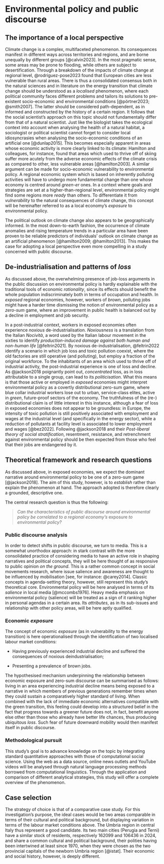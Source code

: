 # Environmental policy and public discourse

## The importance of a local perspective

Climate change is a complex, multifaceted phenomenon. Its consequences manifest in different ways across territories and regions, and are borne unequally by different groups [@calvin2023]. In the most pragmatic sense, some areas may be prone to flooding, while others are subject to desertification. Through a breakdown of the impacts of climate change at regional level, @rodríguez-pose2023 found that European cities are less vulnerable than rural areas. There is thus a consolidated consensus both in the natural sciences and in literature on the energy transition that climate change should be understood as a *localised* phenomenon, where each political community faces different problems and tailors its solutions to pre-existent socio-economic and environmental conditions [@pörtner2023; @smith2007]. The latter should be considered path-dependent, as in informed and constructed by the history of a certain region. It follows that the social scientist's approach on this topic should not fundamentally differ from that of a natural scientist. Just like the biologist takes the ecological context into account when analysing the health of a natural habitat, a sociologist or political scientist cannot forget to consider local idiosyncrasies when analysing the socio-economic conditions of an artificial one [@dunlap2015]. This becomes especially apparent in areas whose economic activity is more clearly linked to its climate: Hamilton and colleagues, for instance, found that areas which used to thrive off of skiing suffer more acutely from the adverse economic effects of the climate crisis as compared to other, less vulnerable areas [@hamilton2003]. A similar argument can be made for socio-economic vulnerability to environmental policy. A regional economic system which is based on inherently polluting activities will have to undergo more fundamental change than one whose economy is centred around *green-er* ones. In a context where goals and strategies are set at a higher-than-regional level, environmental policy might find some regions more *ready* than others. To differentiate it from *vulnerability* to the natural consequences of climate change, this concept will be hereinafter referred to as a local economy's *exposure* to environmental policy.

The political outlook on climate change also appears to be geographically informed. In the most down-to-earth fashion, the occurrence of climate anomalies and rising temperature trends in a particular area have been proven to be reliable predictors of individuals' outlook on climate change as an artificial phenomenon [@hamilton2009; @hamilton2013]. This makes the case for adopting a local perspective even more compelling in a study concerned with public discourse.

## De-industrialisation and patterns of *loss*

As discussed above, the overwhelming presence of job-loss arguments in the public discussion on environmental policy is hardly explainable with the traditional tools of economic *rationality*, since its effects should benefit the whole population indiscriminately both in terms of occupation and health. In *exposed* regional economies, however, workers of *brown*, polluting jobs might have a harder time dismissing the notion of environmental policy as a *zero-sum* game, where an improvement in public health is balanced out by a decline in employment and job security.

In a post-industrial context, workers in exposed economies often experience *noxious* de-industrialisation. *Noxiousness* is a translation from the Italian *Nocività*, a word used by the Italian labour movement in the sixties to identify *production-induced damage against both human and non-human life* [@feltrin2021]. By noxious de-industrialisation, @feltrin2022 identify a scenario in which job loss and toxic pollution coexist, where the old factories are still operative (and polluting), but employ a fraction of the original workforce. To the inhabitants of an area which used to thrive off of industrial activity, the post-industrial experience is one of loss and decline. As @jackson2018 poignantly point out, *concentrated* loss, as in loss attributable to a single group, can lead to its *politicisation*. What this means is that those active or employed in *exposed* economies might interpret environmental policy as a covertly distributional zero-sum game, where blue collar industrial workers lose out to urban, service-class elites, active in *green*, future-proof sectors of the economy. The truthfulness of the (re-) distributional claim is of little interest in this instance, although a fear of loss in exposed economies does not appear to be groundless: in Europe, the intensity of toxic pollution is still positively associated with employment and wages at the industrial level (and specifically in the energy sector), while a reduction of pollutants at facility level is associated to lower employment and wages [@bez2022]. Following @jackson2018 and their *Post-liberal theory of social stratification*, resentment, resistance, and retrenchment against environmental policy should be then expected from those who feel that their jobs are endangered by it.

## Theoretical framework and research questions

As discussed above, in exposed economies, we expect the dominant narrative around environmental policy to be one of a zero-sum game [@jackson2018]. The aim of this study, however, is to *establish* rather than explain the phenomenon at hand. The approach adopted is therefore clearly a grounded, descriptive one.

The central research question is thus the following:

> *Can the characteristics of public discourse around environmental policy be correlated to a regional economy's* exposure *to environmental policy?*

### Public discourse analysis

In order to detect shifts in public discourse, we turn to media. This is a somewhat unorthodox approach: in stark contrast with the more consolidated practice of considering media to have an active role in shaping narratives and political concepts, they will be here thought of as responsive to public opinion *on the ground*. This is a rather common concept in social movements research, where issue salience and awareness are thought to be influenced by mobilisation [see, for instance: @carey2014]. Classic concepts in agenda-setting theory, however, still represent this study's theoretical core. Environmental policy will be here analysed in terms of its *salience* in local media [@mccombs1976]. Heavy media emphasis on environmental policy (salience) will be treated as a sign of it ranking higher in personal agendas in a certain area. Its *attributes*, as in its sub-issues and relationship with other policy areas, will be here aptly qualified.

### Economic *exposure*

The concept of economic *exposure* (as in vulnerability to the energy transition) is here operationalised through the identification of two localised labour market conditions:

-   Having previously experienced industrial decline and suffered the consequences of noxious deindustrialisation;

-   Presenting a prevalence of brown jobs.

The hypothesised mechanism underpinning the relationship between economic exposure and zero-sum discourse can be summarised as follows: living in an area experiencing industrial decline means being exposed to a narrative in which members of previous generations remember times when they could sustain a comparatively higher standard of living. When combined with the lack of immediate economic alternatives compatible with the green transition, this feeling could develop into a structured belief in the fact that progress towards a greener future does not, in fact, benefit anyone else other than those who already have better life chances, thus producing ubiquitous *loss*. Such fear of future downward mobility would then manifest itself in public discourse.

### Methodological pursuit

This study's goal is to advance knowledge on the topic by integrating standard quantitative approaches with those of computational social science. Using the web as a data source, online news outlets and YouTube videos will be analysed through natural language processing methods borrowed from computational linguistics. Through the application and comparison of different analytical strategies, this study will offer a complete overview of the phenomenon.

## Case selection

The strategy of choice is that of a comparative case study. For this investigation's purpose, the ideal cases would be two areas comparable in terms of their cultural and political background, but displaying variation in terms of the labour market conditions above. The Umbria region in central Italy thus represent a good candidate. Its two main cities (Perugia and Terni) have a similar stock of residents, respectively 162099 and 106436 in 2024, and share a common cultural and political background, their polities having been intertwined at least since 1970, when they were chosen as the two provincial capitals of the newborn Umbria region [@istat]. Their economic and social history, however, is deeply different.
